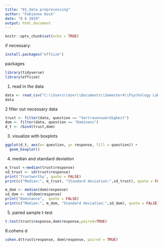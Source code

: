 ```yaml
---
title: "01_data preprocessing"
author: "Fabienne Kock"
date: "8 6 2019"
output: html_document
---
```


```r
knitr::opts_chunk$set(echo = TRUE)
```
if necessary:
```r
install.packages("effsize")
```
packages
```r
library(tidyverse)
library(effsize)
```
1. read in the data
```r
data <- read_csv("C:\\Users\\User\\Documents\\Semester4\\Psychology Lab\\XPLabFinal\\data\\01 pilot\\S4a_data_clean.csv")
data
```

2 filter out necessary data
```r
trust <- filter(data, question == "Vertrauenswürdigkeit")
dom <- filter(data, question == "Dominanz")
d_t <- rbind(trust,dom)
```
3. visualize with boxplots
```r
ggplot(d_t, aes(x= question, y= response, fill = question)) + 
  geom_boxplot()

```

4. median and standard deviation
```r
m_trust <-median(trust$response)
sd_trust <- sd(trust$response)
print('Trustworthy', quote = FALSE)
print(c("Median:", m_trust, "Standard deviation:",sd_trust), quote = FALSE)

m_dom <- median(dom$response)
sd_dom <- sd(dom$response)
print("Dominance",  quote = FALSE)
print(c("Median:", m_dom, "Standard deviation:",sd_dom), quote = FALSE)


```

5. paired sample t-test
```r
t.test(trust$response,dom$response,paired=TRUE)

```

6.cohens d
```r
cohen.d(trust$response, dom$response, paired = TRUE)
```
